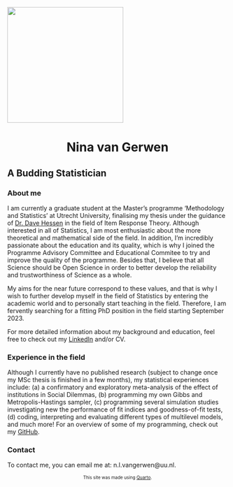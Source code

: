 ![](profpic.png){fig-align="center" width="265"}

<center>

# Nina van Gerwen

</center>

## A Budding Statistician

### About me

I am currently a graduate student at the Master's programme 'Methodology and Statistics' at Utrecht University, finalising my thesis under the guidance of [Dr. Dave Hessen](https://www.uu.nl/staff/DJHessen) in the field of Item Response Theory. Although interested in all of Statistics, I am most enthusiastic about the more theoretical and mathematical side of the field. In addition, I'm incredibly passionate about the education and its quality, which is why I joined the Programme Advisory Committee and Educational Commitee to try and improve the quality of the programme. Besides that, I believe that all Science should be Open Science in order to better develop the reliability and
trustworthiness of Science as a whole. 

My aims for the near future correspond to these values, and that is why I wish to further develop myself in the field of Statistics by entering the academic world and to personally start teaching in the field. Therefore, I am fervently searching for a fitting PhD position in the field starting September 2023.

For more detailed information about my background and education, feel free to check out my [LinkedIn](https://www.linkedin.com/in/nina-van-gerwen-946aa31b4/) and/or CV.

### Experience in the field

Although I currently have no published research (subject to change once my MSc thesis is finished in a few months), my statistical experiences include: (a) a confirmatory and exploratory meta-analysis of the effect of institutions in Social Dilemmas, (b) programming my own Gibbs and Metropolis-Hastings sampler, (c) programming several simulation studies investigating new the performance of fit indices and goodness-of-fit tests, (d) coding, interpreting and evaluating different types of multilevel models, and much more! For an overview of some of my programming, check out my [GitHub](https://github.com/NinavGerwen).

### Contact

To contact me, you can email me at: n.l.vangerwen\@uu.nl.

<center>
<font size="1">
This site was made using [Quarto](https://quarto.org/). 

</font size ="1">
</center>
